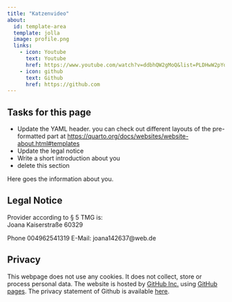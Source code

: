 ```yaml
---
title: "Katzenvideo"
about:
  id: template-area
  template: jolla
  image: profile.png
  links:
    - icon: Youtube
      text: Youtube
      href: https://www.youtube.com/watch?v=ddbhQW2gMoQ&list=PLDHwW2pYdl9A4A2eMRSj1SBPcC-Zf_qZ7&index=3&ab_channel=ReinholdH%C3%BCsam
    - icon: github
      text: Github
      href: https://github.com
---
```


## Tasks for this page

* Update the YAML header. you can check out different layouts of the pre-formatted part at <https://quarto.org/docs/websites/website-about.html#templates>
* Update the legal notice
* Write a short introduction about you
* delete this section


:::{#template-area}

Here goes the information about you. 

:::

## Legal Notice

Provider according to § 5 TMG is:  
Joana
Kaiserstraße
60329

Phone 004962541319
E-Mail: joana142637@web.de

## Privacy

This webpage does not use any cookies. It does not collect, store or process personal data. The website is hosted by [GitHub Inc.](https://github.com/) using [GitHub pages](https://docs.github.com/en/pages/getting-started-with-github-pages/about-github-pages). The privacy statement of Github is available [here](https://docs.github.com/en/site-policy/privacy-policies/github-privacy-statement){target="_blank"}. 
